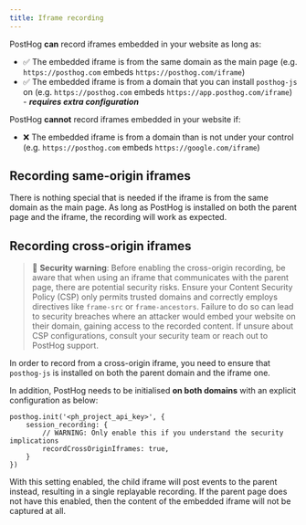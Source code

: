 ```yaml
---
title: Iframe recording
---
```


PostHog **can** record iframes embedded in your website as long as:
* ✅ The embedded iframe is from the same domain as the main page (e.g. `https://posthog.com` embeds `https://posthog.com/iframe`)
* ✅ The embedded iframe is from a domain that you can install `posthog-js` on (e.g. `https://posthog.com` embeds `https://app.posthog.com/iframe`) - _**requires extra configuration**_

PostHog **cannot** record iframes embedded in your website if:
* ❌ The embedded iframe is from a domain than is not under your control (e.g. `https://posthog.com` embeds `https://google.com/iframe`)


## Recording same-origin iframes

There is nothing special that is needed if the iframe is from the same domain as the main page. As long as PostHog is installed on both the parent page and the iframe, the recording will work as expected.

## Recording cross-origin iframes

> 🚧 **Security warning**: Before enabling the cross-origin recording, be aware that when using an iframe that communicates with the parent page, there are potential security risks. Ensure your Content Security Policy (CSP) only permits trusted domains and correctly employs directives like `frame-src` or `frame-ancestors`. Failure to do so can lead to security breaches where an attacker would embed your website on their domain, gaining access to the recorded content. If unsure about CSP configurations, consult your security team or reach out to PostHog support.

In order to record from a cross-origin iframe, you need to ensure that `posthog-js` is installed on both the parent domain and the iframe one.

In addition, PostHog needs to be initialised **on both domains** with an explicit configuration as below:

```js-web
posthog.init('<ph_project_api_key>', {
    session_recording: {
        // WARNING: Only enable this if you understand the security implications
        recordCrossOriginIframes: true,
    }
})
```

With this setting enabled, the child iframe will post events to the parent instead, resulting in a single replayable recording. If the parent page does not have this enabled, then the content of the embedded iframe will not be captured at all.

